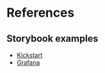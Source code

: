<Meta title="Documentation/References" story={undefined} />

# References

## Storybook examples

- [Kickstart](https://www.kickstartds.com/storybook/)
- [Grafana](https://developers.grafana.com/ui/latest/)
